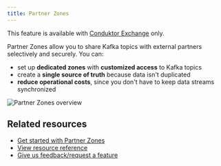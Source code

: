 ```yaml
---
title: Partner Zones
---
```


<Check>This feature is available with [Conduktor Exchange](https://conduktor.io/exchange) only.</Check>

Partner Zones allow you to share Kafka topics with external partners selectively and securely. You can:

- set up **dedicated zones** with **customized access** to Kafka topics
- create a **single source of truth** because data isn't duplicated
- **reduce operational costs**, since you don't have to keep data streams synchronized

![Partner Zones overview](/images/pz-detail-view.png)

## Related resources

- [Get started with Partner Zones](/guide/use-cases/third-party-data)
- [View resource reference](/guide/reference/console-reference/#partner-zones)
- [Give us feedback/request a feature](https://conduktor.io/roadmap)
